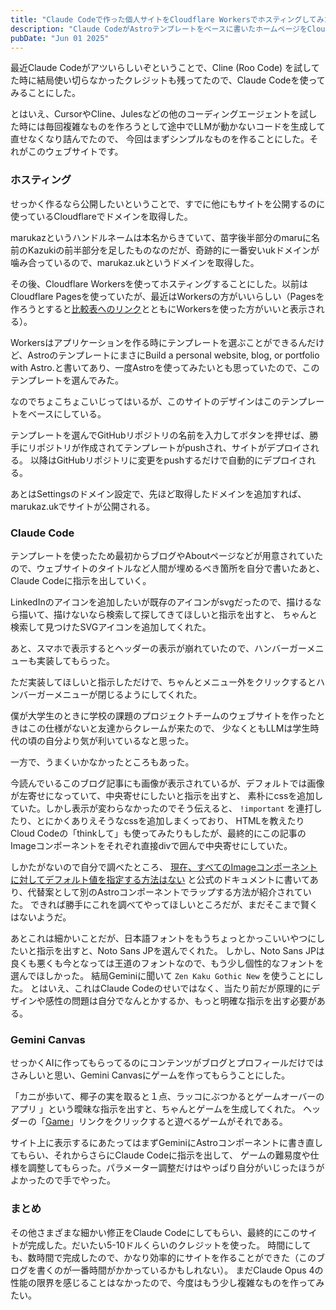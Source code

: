 ```yaml
---
title: "Claude Codeで作った個人サイトをCloudflare Workersでホスティングしてみた"
description: "Claude CodeがAstroテンプレートをベースに書いたホームページをCloudflare Workersでホスティングしてみた"
pubDate: "Jun 01 2025"
---
```



最近Claude Codeがアツいらしいぞということで、Cline (Roo Code) を試してた時に結局使い切らなかったクレジットも残ってたので、Claude Codeを使ってみることにした。

とはいえ、CursorやCline、Julesなどの他のコーディングエージェントを試した時には毎回複雑なものを作ろうとして途中でLLMが動かないコードを生成して直せなくなり詰んでたので、
今回はまずシンプルなものを作ることにした。それがこのウェブサイトです。

### ホスティング

せっかく作るなら公開したいということで、すでに他にもサイトを公開するのに使っているCloudflareでドメインを取得した。


<BlogPostImage src={domainRegistrarImage} alt="Cloudflareでのドメイン取得画面" />

marukazというハンドルネームは本名からきていて、苗字後半部分のmaruに名前のKazukiの前半部分を足したものなのだが、奇跡的に一番安いukドメインが噛み合っているので、marukaz.ukというドメインを取得した。

その後、Cloudflare Workersを使ってホスティングすることにした。以前はCloudflare Pagesを使っていたが、最近はWorkersの方がいいらしい（Pagesを作ろうとすると[比較表へのリンク](https://developers.cloudflare.com/workers/static-assets/migration-guides/migrate-from-pages/#compatibility-matrix)とともにWorkersを使った方がいいと表示される）。

Workersはアプリケーションを作る時にテンプレートを選ぶことができるんだけど、AstroのテンプレートにまさにBuild a personal website, blog, or portfolio with Astro.と書いてあり、一度Astroを使ってみたいとも思っていたので、このテンプレートを選んでみた。


<BlogPostImage src={astroImage} alt="Astroのテンプレート" />


なのでちょこちょこいじってはいるが、このサイトのデザインはこのテンプレートをベースにしている。

テンプレートを選んでGitHubリポジトリの名前を入力してボタンを押せば、勝手にリポジトリが作成されてテンプレートがpushされ、サイトがデプロイされる。
以降はGitHubリポジトリに変更をpushするだけで自動的にデプロイされる。

あとはSettingsのドメイン設定で、先ほど取得したドメインを追加すれば、marukaz.ukでサイトが公開される。

### Claude Code

テンプレートを使ったため最初からブログやAboutページなどが用意されていたので、ウェブサイトのタイトルなど人間が埋めるべき箇所を自分で書いたあと、
Claude Codeに指示を出していく。

LinkedInのアイコンを追加したいが既存のアイコンがsvgだったので、描けるなら描いて、描けないなら検索して探してきてほしいと指示を出すと、
ちゃんと検索して見つけたSVGアイコンを追加してくれた。


<BlogPostImage src={linkedinImage} alt="LinkedInのアイコンを実装している" />

あと、スマホで表示するとヘッダーの表示が崩れていたので、ハンバーガーメニューも実装してもらった。


<BlogPostImage src={hamburgerMenuImage1} alt="ハンバーガーメニューを実装している" />

ただ実装してほしいと指示しただけで、ちゃんとメニュー外をクリックするとハンバーガーメニューが閉じるようにしてくれた。


<BlogPostImage src={hamburgerMenuImage2} alt="メニュー外をクリックするとハンバーガーメニューが閉じる" />

僕が大学生のときに学校の課題のプロジェクトチームのウェブサイトを作ったときはこの仕様がないと友達からクレームが来たので、
少なくともLLMは学生時代の頃の自分より気が利いているなと思った。

一方で、うまくいかなかったところもあった。

今読んでいるこのブログ記事にも画像が表示されているが、デフォルトでは画像が左寄せになっていて、中央寄せにしたいと指示を出すと、
素朴にcssを追加していた。しかし表示が変わらなかったのでそう伝えると、 `!important` を連打したり、とにかくありえそうなcssを追加しまくっており、
HTMLを教えたりCloud Codeの「thinkして」も使ってみたりもしたが、最終的にこの記事のImageコンポーネントをそれぞれ直接divで囲んで中央寄せにしていた。

しかたがないので自分で調べたところ、 [現在、すべてのImageコンポーネントに対してデフォルト値を指定する方法はない](https://docs.astro.build/ja/guides/images/#%E3%83%87%E3%83%95%E3%82%A9%E3%83%AB%E3%83%88%E5%80%A4%E3%81%AE%E8%A8%AD%E5%AE%9A)
と公式のドキュメントに書いてあり、代替案として別のAstroコンポーネントでラップする方法が紹介されていた。
できれば勝手にこれを調べてやってほしいところだが、まだそこまで賢くはないようだ。

あとこれは細かいことだが、日本語フォントをもうちょっとかっこいいやつにしたいと指示を出すと、Noto Sans JPを選んでくれた。
しかし、Noto Sans JPは良くも悪くも今となっては王道のフォントなので、もう少し個性的なフォントを選んでほしかった。
結局Geminiに聞いて `Zen Kaku Gothic New` を使うことにした。
とはいえ、これはClaude Codeのせいではなく、当たり前だが原理的にデザインや感性の問題は自分でなんとかするか、もっと明確な指示を出す必要がある。

### Gemini Canvas

せっかくAIに作ってもらってるのにコンテンツがブログとプロフィールだけではさみしいと思い、Gemini Canvasにゲームを作ってもらうことにした。

「カニが歩いて、椰子の実を取ると１点、ラッコにぶつかるとゲームオーバーのアプリ 」という曖昧な指示を出すと、ちゃんとゲームを生成してくれた。
ヘッダーの「[Game](/kani)」リンクをクリックすると遊べるゲームがそれである。

サイト上に表示するにあたってはまずGeminiにAstroコンポーネントに書き直してもらい、それからさらにClaude Codeに指示を出して、
ゲームの難易度や仕様を調整してもらった。パラメーター調整だけはやっぱり自分がいじったほうがよかったので手でやった。

### まとめ

その他さまざまな細かい修正をClaude Codeにしてもらい、最終的にこのサイトが完成した。だいたい5-10ドルくらいのクレジットを使った。
時間にしても、数時間で完成したので、かなり効率的にサイトを作ることができた（このブログを書くのが一番時間がかかっているかもしれない）。
まだClaude Opus 4の性能の限界を感じることはなかったので、今度はもう少し複雑なものを作ってみたい。
